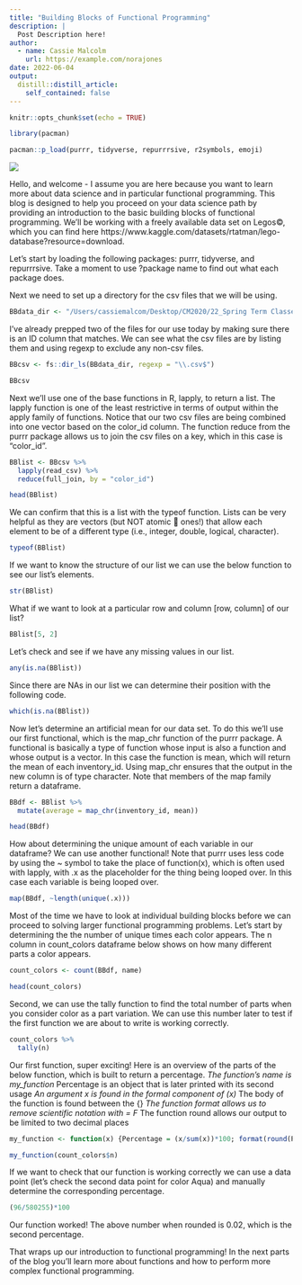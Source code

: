 ```yaml
---
title: "Building Blocks of Functional Programming"
description: |
  Post Description here!
author:
  - name: Cassie Malcolm
    url: https://example.com/norajones
date: 2022-06-04
output:
  distill::distill_article:
    self_contained: false
---
```



```r
knitr::opts_chunk$set(echo = TRUE)

library(pacman)

pacman::p_load(purrr, tidyverse, repurrrsive, r2symbols, emoji)
```

![](../Lego/legos.jpg)

Hello, and welcome - I assume you are here because you want to learn more about 
data science and in particular functional programming. This blog is designed to 
help you proceed on your data science path by providing an introduction to the 
basic building blocks of functional programming. We'll be working with a freely available data set on Legos&copy;, which you can find here https://www.kaggle.com/datasets/rtatman/lego-database?resource=download.

Let's start by loading the following packages: purrr, tidyverse, and 
repurrrsive. Take a moment to use ?package name to find out what each package 
does.

Next we need to set up a directory for the csv files that we will be using.
```r
BBdata_dir <- "/Users/cassiemalcom/Desktop/CM2020/22_Spring Term Classes/EDLD 653_DS3/EDLD653_r/Lego"
```

I've already prepped two of the files for our use today by making sure there is an ID column that matches. We can see what the csv files are by listing them and using regexp to exclude any non-csv files.
```r
BBcsv <- fs::dir_ls(BBdata_dir, regexp = "\\.csv$")

BBcsv
```

Next we'll use one of the base functions in R, lapply, to return  a list. The 
lapply function is one of the least restrictive in terms of output within the 
apply family of functions. Notice that our two csv files are being combined 
into one vector based on the color_id column. The function reduce from the purrr
package allows us to join the csv files on a key, which in this case is 
"color_id".
```r
BBlist <- BBcsv %>% 
  lapply(read_csv) %>%
  reduce(full_join, by = "color_id")

head(BBlist)
```

We can confirm that this is a list with the typeof function. Lists can be very 
helpful as they are vectors (but NOT atomic 🤯 ones!) that allow each element 
to be of a different type (i.e., integer, double, logical, character).
```r
typeof(BBlist)
```

If we want to know the structure of our list we can use the below function to
see our list's elements.
```r
str(BBlist)
```

What if we want to look at a particular row and column [row, column] of our 
list?
```r
BBlist[5, 2]
```

Let's check and see if we have any missing values in our list.
```r
any(is.na(BBlist))
```

Since there are NAs in our list we can determine their position with the 
following code.
```r
which(is.na(BBlist))
```

Now let's determine an artificial mean for our data set. To do this we'll use 
our first functional, which is the map_chr function of the purrr package. A 
functional is basically a type of function whose input is also a function and 
whose output is a vector. In this case the function is mean, which will return 
the mean of each inventory_id. Using map_chr ensures that the output in the new 
column is of type character. Note that members of the map family return a 
dataframe.
```r
BBdf <- BBlist %>% 
  mutate(average = map_chr(inventory_id, mean))

head(BBdf)
```

How about determining the unique amount of each variable in our dataframe? We 
can use another functional! Note that purrr uses less code by using the ~ symbol 
to take the place of function(x), which is often used with lapply, with .x as 
the placeholder for the thing being looped over. In this case each variable is 
being looped over.
```r
map(BBdf, ~length(unique(.x)))
```

Most of the time we have to look at individual building blocks before we can 
proceed to solving larger functional programming problems. Let's start by 
determining the the number of unique times each color appears. The n column in 
count_colors dataframe below shows on how many different parts a color appears.
```r
count_colors <- count(BBdf, name)

head(count_colors)
```

Second, we can use the tally function to find the total number of parts when you consider color as a part variation. We can use this number later to test if the 
first function we are about to write is working correctly.
```r
count_colors %>%
  tally(n)
```

Our first function, super exciting! Here is an overview of the parts of the 
below function, which is built to return a percentage.
*The function's name is my_function
*Percentage is an object that is later printed with its second usage
*An argument x is found in the formal component of (x)
*The body of the function is found between the {}
*The function format allows us to remove scientific notation with = F
*The function round allows our output to be limited to two decimal places
```r
my_function <- function(x) {Percentage = (x/sum(x))*100; format(round(Percentage, 2), scientific = F)}

my_function(count_colors$n)
```

If we want to check that our function is working correctly we can use a data 
point (let's check the second data point for color Aqua) and manually determine 
the corresponding percentage.
```r
(96/580255)*100
```
Our function worked! The above number when rounded is 0.02, which is the second 
percentage.

That wraps up our introduction to functional programming! In the next parts of 
the blog you'll learn more about functions and how to perform more complex 
functional programming.



